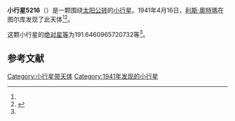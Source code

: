 {{Infobox planet
| bgcolour = #FFFFC0
| name = 5216
| symbol = 
| image = 
| caption = 
| discovery = yes
| discovery_ref = 
| discoverer = [[利斯·奧特瑪|利斯·奧特瑪]]
| discovery_site = [[图尔库|图尔库]] 
| discovered = 1941年4月16日
| designations = yes
| mp_name = 
| named_after = 
| alt_names = 1941 HA/ 1959 RD / 1979 HX5 / 1991 CP
| mp_category = [[主带小行星|主带小行星]]
| orbit_ref = <ref name="a">[http://ssd.jpl.nasa.gov/sbdb.cgi?sstr=5216 5216] {{Wayback|url=http://ssd.jpl.nasa.gov/sbdb.cgi?sstr=5216 |date=20110609231635 }}，小行星數據庫瀏覽器（JPL Small-Body Database Browser）－[[美国国家航空航天局|美国国家航空航天局]]喷气推进实验室</ref>
| epoch = 2456400.5 (2013年4月18日更新)
| aphelion = {{convert|3.029030771761686|AU|km|3|abbr=on|lk=out}}
| perihelion = {{convert|2.189702880906355|AU|km|3|abbr=on}}
| semimajor = {{convert|2.609366826334021|AU|km|3|abbr=on}}
| eccentricity = 0.1608298
| period = 1539.575999 [[日|日]]<br />4.22[[儒略年|儒略年]]
| avg_speed = 
| inclination = 14.08377919660068
| asc_node = 138.6491265637447
| mean_anomaly = 
| arg_peri = 191.6460965720732
| satellites = 
| physical_characteristics = yes
| dimensions = 
| mass = 
| density = 
| surface_grav = 
| escape_velocity = 
| sidereal_day = 
| axial_tilt = 
| pole_ecliptic_lat = 
| pole_ecliptic_lon = 
| albedo = 
| temperatures= 
| temp_name1 = 
| mean_temp_1 = 
| max_temp_1 = 
| temp_name2 = 
| max_temp_2 = 
| spectral_type = 
| abs_magnitude = 191.6460965720732
}}

'''小行星5216'''（{{lang-en|5216}}）是一颗围绕[[太阳|太阳]][[公转|公转]]的[[小行星|小行星]]。1941年4月16日，[[利斯·奧特瑪|利斯·奧特瑪]]在图尔库发现了此天体<ref name="a" /><ref>{{cite news|title=小行星列表|url=http://cfa-www.harvard.edu/iau/lists/NumberedMPs.txt|accessdate=2013-07-08|newspaper=哈佛大学|archive-date=2008-05-17|archive-url=https://web.archive.org/web/20080517010638/http://cfa-www.harvard.edu/iau/lists/NumberedMPs.txt|dead-url=no}}</ref>。

这颗小行星的[[绝对星等|绝对星等]]为191.6460965720732等<ref name="a" />。

==参考文献==
{{reflist}}
{{Minor Planet Number|[[小行星5215|小行星5215]]|[[小行星5217|小行星5217]]}}

{{小天体}}

[[Category:小行星带天体|Category:小行星带天体]]
[[Category:1941年发现的小行星|Category:1941年发现的小行星]]

{{asteroid-stub}}